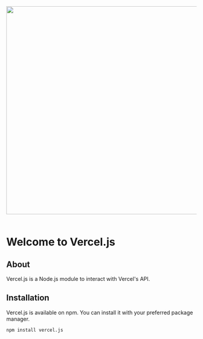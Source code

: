 <div align="center">
  <img
    src="https://jvk6hm88bttdy90i.public.blob.vercel-storage.com/vercel-js-wk3MNC1oVXn8N6OaYErDBKAfZue0Pc.png"
    width="550"
  />
</div>

<br />

# Welcome to Vercel.js

## About

Vercel.js is a Node.js module to interact with Vercel's API.

## Installation

Vercel.js is available on npm. You can install it with your preferred package manager.

```sh npm2yarn
npm install vercel.js
```
